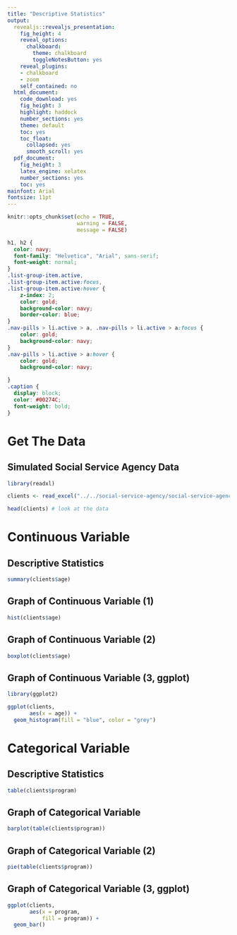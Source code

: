 ```yaml
---
title: "Descriptive Statistics"
output:
  revealjs::revealjs_presentation:
    fig_height: 4
    reveal_options:
      chalkboard:
        theme: chalkboard
        toggleNotesButton: yes
    reveal_plugins:
    - chalkboard
    - zoom
    self_contained: no
  html_document:
    code_download: yes
    fig_height: 3
    highlight: haddock
    number_sections: yes
    theme: default
    toc: yes
    toc_float:
      collapsed: yes
      smooth_scroll: yes
  pdf_document: 
    fig_height: 3
    latex_engine: xelatex
    number_sections: yes
    toc: yes
mainfont: Arial
fontsize: 11pt
---
```


```r

knitr::opts_chunk$set(echo = TRUE,
                      warning = FALSE,
                      message = FALSE)

```

```css

h1, h2 {
  color: navy;
  font-family: "Helvetica", "Arial", sans-serif; 
  font-weight: normal;
}
.list-group-item.active, 
.list-group-item.active:focus, 
.list-group-item.active:hover {
    z-index: 2;
    color: gold;
    background-color: navy;
    border-color: blue;
}
.nav-pills > li.active > a, .nav-pills > li.active > a:focus {
    color: gold;
    background-color: navy;
}
.nav-pills > li.active > a:hover {
    color: gold;
    background-color: navy;

}
.caption { 
  display: block;
  color: #00274C;
  font-weight: bold;
}

```

# Get The Data

## Simulated Social Service Agency Data

```r

library(readxl)

clients <- read_excel("../../social-service-agency/social-service-agency.xlsx", sheet = "clients")

head(clients) # look at the data

```

# Continuous Variable

## Descriptive Statistics

```r

summary(clients$age)

```

## Graph of Continuous Variable (1)

```r

hist(clients$age)

```

## Graph of Continuous Variable (2)

```r

boxplot(clients$age)

```

## Graph of Continuous Variable (3, ggplot)

```r

library(ggplot2)

ggplot(clients,
       aes(x = age)) +
  geom_histogram(fill = "blue", color = "grey")

```

# Categorical Variable

## Descriptive Statistics

```r

table(clients$program)

```

## Graph of Categorical Variable

```r

barplot(table(clients$program))

```

## Graph of Categorical Variable (2)

```r

pie(table(clients$program))

```

## Graph of Categorical Variable (3, ggplot)

```r

ggplot(clients,
       aes(x = program,
           fill = program)) +
  geom_bar()

```

